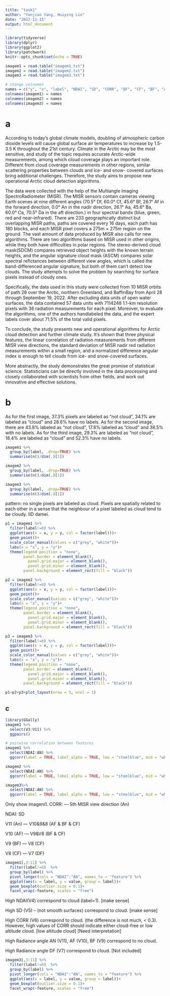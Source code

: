 ```yaml
---
title: "task1"
author: "Yanjiao Yang, Huiying Lin"
date: "2022-11-15"
output: html_document
---
```


```r
library(tidyverse)
library(dplyr)
library(ggplot2)
library(patchwork)
knitr::opts_chunk$set(echo = TRUE)
```

```r
imagem1 = read.table("imagem1.txt")
imagem2 = read.table("imagem2.txt")
imagem3 = read.table("imagem3.txt")

# change colnames
names = c("y", "x", "label", "NDAI", "SD", "CORR", "DF", "CF", "BF", "AF", "AN")
colnames(imagem1) = names
colnames(imagem2) = names
colnames(imagem3) = names
```

# a
According to today's global climate models, doubling of atmospheric carbon dioxide levels will cause global surface air temperatures to increase by 1.5-3.5 K throughout the 21st century. Climate in the Arctic may be the most sensitive, and study of the topic requires accurate Arctic-wide measurements, among which cloud coverage plays an important role. Different from cloud coverage measurements in other regions, similar scattering properties between clouds and ice- and snow- covered surfaces bring additional challenges. Therefore, the study aims to propose new operational Arctic cloud detection algorithms. 

The data were collected with the help of the Multiangle Imaging SpectroRadiometer (MISR). The MISR sensors contain cameras viewing Earth scenes at nine different angles (70.5° Df, 60.0° Cf, 45.6° Bf, 26.1° Af in the forward direction, 0.0° An in the nadir direction, 26.1° Aa, 45.6° Ba, 60.0° Ca, 70.5° Da in the aft direction.) in four spectral bands (blue, green, red and near-infrared). There are 233 geographically distinct but overlapping MISR paths, paths are covered every 16 days, each path has 180 blocks, and each MISR pixel covers a 275m $\times$ 275m region on the ground. The vast amount of data produced by MISR also calls for new algorithms. There are two algorithms based on MISR used in other origins, while they both have difficulties in polar regions. The stereo-derived cloud mask(SDCM) compares retrieved object heights with the known terrain heights, and the angular signature cloud mask (ASCM) compares solar spectral reflctances between different view angles, which is called the band-differenced angular signature, but both of them can't detect low clouds. The study attempts to solve the problem by searching for surface pixels instead of cloudy ones.

Specifically, the data used in this study were collected from 10 MISR orbits of path 26 over the Arctic, northern Greenland, and BaffinBay from April 28 through September 19, 2022. After excluding data units of open water surfaces, the data contained 57 data units with 7114248 1.1-km resolution pixels with 36 radiation measurements for each pixel. Moreover, to evaluate the algorithms, one of the authors handlabeled the data, and the expert labels cover about 71.5% of the total valid pixels. 

To conclude, the study presents new and operational algorithms for Arctic cloud detection and further climate study. It's shown that three physical features, the linear correlation of radiation measurements from different MISR view directions, the standard deviation of MISR nadir red radiation measurements within a small region, and a normalized difference angular index is enough to tell clouds from ice- and snow-covered surfaces.

More abstractly, the study demonstrates the great promise of statistical science. Statisticians can be directly involved in the data processing and closely collaborated with scientists from other fields, and work out innovative and effective solutions.

# b
As for the first image, 37.3% pixels are labeled as "not cloud", 34.1% are labeled as "cloud" and 28.6% have no labels. As for the second image, there are 43.8% labeled as "not cloud", 17.8% labeled as "cloud" and 38.5% with no labels. As for the third image, 29.3% are labeled as "not cloud", 18.4% are labeled as "cloud" and 52.3% have no labels.
```r
imagem1 %>%
  group_by(label, .drop=TRUE) %>%
  summarise(n()/dim(.)[1])

imagem2 %>%
  group_by(label, .drop=TRUE) %>%
  summarise(n()/dim(.)[1])

imagem3 %>%
  group_by(label, .drop=TRUE) %>%
  summarise(n()/dim(.)[1])
```

pattern: no single pixels are labeled as cloud. Pixels are spatially related to each other in a sense that the neighbour of a pixel labeled as cloud tend to be cloudy. IID damei.


```r
p1 = imagem1 %>%
  filter(label!=0) %>%
  ggplot(aes(x = x, y = y, col = factor(label)))+
  geom_point()+
  scale_color_manual(values = c("grey", "white"))+
  labs(x = "x", y = "y")+
  theme(legend.position = "none",
        panel.border = element_blank(),
          panel.grid.major = element_blank(),
          panel.grid.minor = element_blank(),
        panel.background = element_rect(fill = "black"))

p2 = imagem2 %>%
  filter(label!=0) %>%
  ggplot(aes(x = x, y = y, col = factor(label)))+
  geom_point()+
  scale_color_manual(values = c("grey", "white"))+
  labs(x = "x", y = "y")+
  theme(legend.position = "none",
        panel.border = element_blank(),
          panel.grid.major = element_blank(),
          panel.grid.minor = element_blank(),
        panel.background = element_rect(fill = "black"))

p3 = imagem3 %>%
  filter(label!=0) %>%
  ggplot(aes(x = x, y = y, col = factor(label)))+
  geom_point()+
  scale_color_manual(values = c("grey", "white"))+
  labs(x = "x", y = "y")+
  theme(legend.position = "none",
        panel.border = element_blank(),
          panel.grid.major = element_blank(),
          panel.grid.minor = element_blank(),
        panel.background = element_rect(fill = "black"))

p1+p2+p3+plot_layout(nrow = 3, ncol = 1)
```

## c

```r
library(GGally)
imagem1 %>%
  select(V3:V11) %>%
  ggpairs()
```

```r
# pairwise correlation between features
imagem1 %>%
  select(NDAI:AN) %>%
  ggcorr(label = TRUE, label_alpha = TRUE, low = "steelblue", mid = "white", high = "darkred")
```

```r
imagem2 %>%
  select(NDAI:AN) %>%
  ggcorr(label = TRUE, label_alpha = TRUE, low = "steelblue", mid = "white", high = "darkred")
```

```r
imagem3%>%
  select(NDAI:AN) %>%
  ggcorr(label = TRUE, label_alpha = TRUE, low = "steelblue", mid = "white", high = "darkred")
```

Only show imagem1.
CORR: --- 5th MISR view direction (An)

NDAI: SD

V11 (An) --- V10&9&8 (AF & BF & CF)

V10 (AF) --- V9&V8 (BF & CF)

V9 (BF) --- V8 (CF)

V8 (CF) --- V7 (DF)

```r
imagem1[,3:11] %>%
  filter(label!=0)  %>%
  group_by(label) %>%
  pivot_longer(cols = "NDAI":"AN", names_to = "feature") %>%
  ggplot(aes(x = label, y = value, group = label))+
  geom_boxplot(outlier.size = 0.1)+
  facet_wrap(~feature, scales = "free")
```

High NDAI(V4) correspond to cloud (label=1). [make sense]

High SD (V5) -- (not smooth surfaces) correspond to cloud. [make sense]

High CORR (V6) correspond to cloud. (the difference is not much, < 0.3). However, high values of CORR should indicate either cloud-free or low altitude cloud. [low altitude cloud] [Need interpretation]

High Radiance angle AN (V11), AF (V10), BF (V9) correspond to no cloud.

High Radiance angle DF (V7) correspond to cloud. [Not included]


```r
imagem3[,3:11] %>%
  filter(label!=0)  %>%
  group_by(label) %>%
  pivot_longer(cols = "NDAI":"AN", names_to = "feature") %>%
  ggplot(aes(x = label, y = value, group = label))+
  geom_boxplot(outlier.size = 0.1)+
  facet_wrap(~feature, scales = "free")
```







